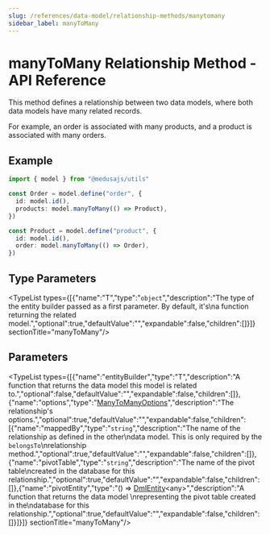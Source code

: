 ```yaml
---
slug: /references/data-model/relationship-methods/manytomany
sidebar_label: manyToMany
---
```



# manyToMany Relationship Method - API Reference

This method defines a relationship between two data models,
where both data models have many related records.

For example, an order is associated with many products, and a product
is associated with many orders.

## Example

```ts
import { model } from "@medusajs/utils"

const Order = model.define("order", {
  id: model.id(),
  products: model.manyToMany(() => Product),
})

const Product = model.define("product", {
  id: model.id(),
  order: model.manyToMany(() => Order),
})
```

## Type Parameters

<TypeList types={[{"name":"T","type":"`object`","description":"The type of the entity builder passed as a first parameter. By default, it's\na function returning the related model.","optional":true,"defaultValue":"","expandable":false,"children":[]}]}  sectionTitle="manyToMany"/>

## Parameters

<TypeList types={[{"name":"entityBuilder","type":"T","description":"A function that returns the data model this model is related to.","optional":false,"defaultValue":"","expandable":false,"children":[]},{"name":"options","type":"[ManyToManyOptions](../../../entity_builder/types/dml.entity_builder.ManyToManyOptions/page.mdx)","description":"The relationship's options.","optional":true,"defaultValue":"","expandable":false,"children":[{"name":"mappedBy","type":"`string`","description":"The name of the relationship as defined in the other\ndata model. This is only required by the `belongsTo`\nrelationship method.","optional":true,"defaultValue":"","expandable":false,"children":[]},{"name":"pivotTable","type":"`string`","description":"The name of the pivot table\ncreated in the database for this relationship.","optional":true,"defaultValue":"","expandable":false,"children":[]},{"name":"pivotEntity","type":"() => [DmlEntity](../../../entity/classes/dml.entity.DmlEntity/page.mdx)&#60;any&#62;","description":"A function that returns the data model \nrepresenting the pivot table created in the\ndatabase for this relationship.","optional":true,"defaultValue":"","expandable":false,"children":[]}]}]}  sectionTitle="manyToMany"/>

